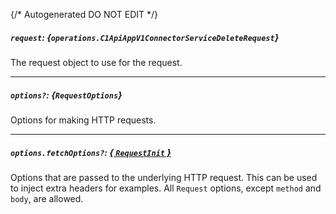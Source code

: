 {/* Autogenerated DO NOT EDIT  */}

##### `request`: *{`operations.C1ApiAppV1ConnectorServiceDeleteRequest`}*
The request object to use for the request.

<Collapsible openLabel={Labels.showProperties} closeLabel={Labels.hideProperties}>
  <C1ApiAppV1ConnectorServiceDeleteRequest />
</Collapsible>

---
##### `options?`: *{`RequestOptions`}*
Options for making HTTP requests.

---
##### `options.fetchOptions?`: [*{ `RequestInit` }*](https://developer.mozilla.org/en-US/docs/Web/API/Request/Request#options)
Options that are passed to the underlying HTTP request. This can be used to inject extra headers for examples. All `Request` options, except `method` and `body`, are allowed.

